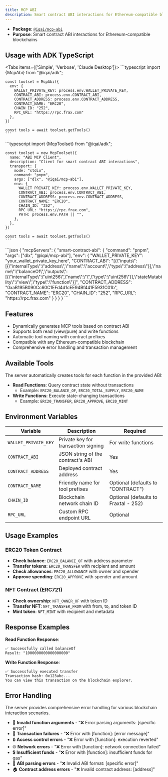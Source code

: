```yaml
---
title: MCP ABI
description: Smart contract ABI interactions for Ethereum-compatible blockchains
---
```



- **Package**: [`@iqai/mcp-abi`](https://www.npmjs.com/package/@iqai/mcp-abi)
- **Purpose**: Smart contract ABI interactions for Ethereum-compatible blockchains


## Usage with ADK TypeScript

<Tabs items={['Simple', 'Verbose', 'Claude Desktop']}>
  <Tab value="Simple">
    ```typescript
    import {McpAbi} from "@iqai/adk";

    const toolset = McpAbi({
      env: {
        WALLET_PRIVATE_KEY: process.env.WALLET_PRIVATE_KEY,
        CONTRACT_ABI: process.env.CONTRACT_ABI,
        CONTRACT_ADDRESS: process.env.CONTRACT_ADDRESS,
        CONTRACT_NAME: "ERC20",
        CHAIN_ID: "252",
        RPC_URL: "https://rpc.frax.com"
      },
    })

    const tools = await toolset.getTools()
    ```
  </Tab>

  <Tab value="Verbose">
    ```typescript
    import {McpToolset} from "@iqai/adk";

    const toolset = new McpToolset({
      name: "ABI MCP Client",
      description: "Client for smart contract ABI interactions",
      transport: {
        mode: "stdio",
        command: "pnpm",
        args: ["dlx", "@iqai/mcp-abi"],
        env: {
          WALLET_PRIVATE_KEY: process.env.WALLET_PRIVATE_KEY,
          CONTRACT_ABI: process.env.CONTRACT_ABI,
          CONTRACT_ADDRESS: process.env.CONTRACT_ADDRESS,
          CONTRACT_NAME: "ERC20",
          CHAIN_ID: "252",
          RPC_URL: "https://rpc.frax.com",
          PATH: process.env.PATH || "",
        },
      },
    })

    const tools = await toolset.getTools()
    ```
  </Tab>

  <Tab value="Claude Desktop">
    ```json
    {
      "mcpServers": {
        "smart-contract-abi": {
          "command": "pnpm",
          "args": ["dlx", "@iqai/mcp-abi"],
          "env": {
            "WALLET_PRIVATE_KEY": "your_wallet_private_key_here",
            "CONTRACT_ABI": "[{\"inputs\":[{\"internalType\":\"address\",\"name\":\"account\",\"type\":\"address\"}],\"name\":\"balanceOf\",\"outputs\":[{\"internalType\":\"uint256\",\"name\":\"\",\"type\":\"uint256\"}],\"stateMutability\":\"view\",\"type\":\"function\"}]",
            "CONTRACT_ADDRESS": "0xaB195B090Cc60C1EFd4d1cEE94Bf441F5931C01b",
            "CONTRACT_NAME": "ERC20",
            "CHAIN_ID": "252",
            "RPC_URL": "https://rpc.frax.com"
          }
        }
      }
    }
    ```
  </Tab>
</Tabs>

## Features

- Dynamically generates MCP tools based on contract ABI
- Supports both read (view/pure) and write functions
- Automatic tool naming with contract prefixes
- Compatible with any Ethereum-compatible blockchain
- Comprehensive error handling and transaction management

## Available Tools

The server automatically creates tools for each function in the provided ABI:

- **Read Functions**: Query contract state without transactions
  - Example: `ERC20_BALANCE_OF`, `ERC20_TOTAL_SUPPLY`, `ERC20_NAME`
- **Write Functions**: Execute state-changing transactions
  - Example: `ERC20_TRANSFER`, `ERC20_APPROVE`, `ERC20_MINT`

## Environment Variables

| Variable             | Description                         | Required                             |
| -------------------- | ----------------------------------- | ------------------------------------ |
| `WALLET_PRIVATE_KEY` | Private key for transaction signing | For write functions                  |
| `CONTRACT_ABI`       | JSON string of the contract's ABI   | Yes                                  |
| `CONTRACT_ADDRESS`   | Deployed contract address           | Yes                                  |
| `CONTRACT_NAME`      | Friendly name for tool prefixes     | Optional (defaults to "CONTRACT")    |
| `CHAIN_ID`           | Blockchain network chain ID         | Optional (defaults to Fraxtal - 252) |
| `RPC_URL`            | Custom RPC endpoint URL             | Optional                             |

## Usage Examples

### ERC20 Token Contract

- **Check balance**: `ERC20_BALANCE_OF` with address parameter
- **Transfer tokens**: `ERC20_TRANSFER` with recipient and amount
- **Check allowances**: `ERC20_ALLOWANCE` with owner and spender
- **Approve spending**: `ERC20_APPROVE` with spender and amount

### NFT Contract (ERC721)

- **Check ownership**: `NFT_OWNER_OF` with token ID
- **Transfer NFT**: `NFT_TRANSFER_FROM` with from, to, and token ID
- **Mint token**: `NFT_MINT` with recipient and metadata

## Response Examples

**Read Function Response**:
```
✅ Successfully called balanceOf
Result: "1000000000000000000"
```

**Write Function Response**:
```
✅ Successfully executed transfer
Transaction hash: 0x123abc...
You can view this transaction on the blockchain explorer.
```

## Error Handling

<Callout type="warn" title="Common Errors">
The server provides comprehensive error handling for various blockchain interaction scenarios.
</Callout>

- 🚨 **Invalid function arguments** - "❌ Error parsing arguments: [specific error]"
- 🔄 **Transaction failures** - "❌ Error with [function]: [error message]"
- 🔒 **Access control errors** - "❌ Error with [function]: execution reverted"
- 🌐 **Network errors** - "❌ Error with [function]: network connection failed"
- 💲 **Insufficient funds** - "❌ Error with [function]: insufficient funds for gas"
- 📄 **ABI parsing errors** - "❌ Invalid ABI format: [specific error]"
- 🏠 **Contract address errors** - "❌ Invalid contract address: [address]"